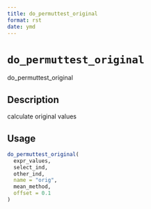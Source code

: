 ```yaml
--- 
title: do_permuttest_original 
format: rst 
date: ymd 
--- 
```

# `do_permuttest_original`

do_permuttest_original


## Description

calculate original values


## Usage

```r
do_permuttest_original(
  expr_values,
  select_ind,
  other_ind,
  name = "orig",
  mean_method,
  offset = 0.1
)
```


